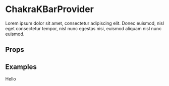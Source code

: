 
<Meta title="Components/ChakraKBarProvider" component={ChakraKBarProvider} />

# ChakraKBarProvider

Lorem ipsum dolor sit amet, consectetur adipiscing elit. Donec euismod, nisl eget consectetur tempor, nisl nunc egestas nisi, euismod aliquam nisl nunc euismod.

## Props

<Props of={ChakraKBarProvider} />

## Examples

<Preview>
  <Story name="Default">
    <ChakraKBarProvider>Hello</ChakraKBarProvider>
  </Story>
</Preview>
